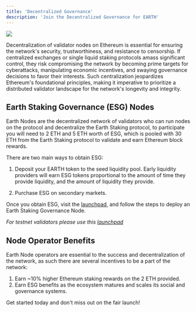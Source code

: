```yaml
---
title: 'Decentralized Governance'
description: 'Join the Decentralized Governance for EARTH'
---
```


[<img src="/images/validator.png" max-height="200px"/>](https://mainnet.earthstaking.com)

Decentralization of validator nodes on Ethereum is essential for ensuring the network's security, trustworthiness, and resistance to censorship. If centralized exchanges or single liquid staking protocols amass significant control, they risk compromising the network by becoming prime targets for cyberattacks, manipulating economic incentives, and swaying governance decisions to favor their interests. Such centralization jeopardizes Ethereum's foundational principles, making it imperative to prioritize a distributed validator landscape for the network's longevity and integrity.

## Earth Staking Governance (ESG) Nodes

Earth Nodes are the decentralized network of validators who can run nodes on the protocol and decentralize the Earth Staking protocol, to participate you will need to 2 ETH and 5 ETH worth of ESG, which is pooled with 30 ETH from the Earth Staking protocol to validate and earn Ethereum block rewards.

There are two main ways to obtain ESG:

1) Deposit your EARTH token to the seed liquidity pool. Early liquidity providers will earn ESG tokens proportional to the amount of time they provide liquidity, and the amount of liquidity they provide.

2) Purchase ESG on secondary markets.

Once you obtain ESG, visit the [launchpad](https://launch.earthstaking.com), and follow the steps to deploy an Earth Staking Governance Node.


*For testnet validators please use this [launchpad](https://holesky.earthstaking.com)*

## Node Operator Benefits

Earth Node operators are essential to the success and decentralization of the network, as such there are several incentives to be a part of the network:

1. Earn ~10% higher Ethereum staking rewards on the 2 ETH provided.
2. Earn ESG benefits as the ecosystem matures and scales its social and governance systems.

Get started today and don't miss out on the fair launch!